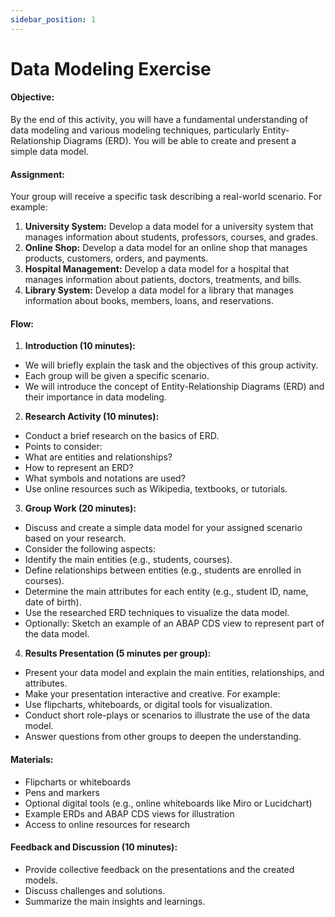 ```yaml
---
sidebar_position: 1
---
```


# Data Modeling Exercise

#### Objective:

By the end of this activity, you will have a fundamental understanding of data modeling and various modeling techniques, particularly Entity-Relationship Diagrams (ERD). You will be able to create and present a simple data model.

#### Assignment:

Your group will receive a specific task describing a real-world scenario. For example:

1. **University System:** Develop a data model for a university system that manages information about students, professors, courses, and grades.
2. **Online Shop:** Develop a data model for an online shop that manages products, customers, orders, and payments.
3. **Hospital Management:** Develop a data model for a hospital that manages information about patients, doctors, treatments, and bills.
4. **Library System:** Develop a data model for a library that manages information about books, members, loans, and reservations.

#### Flow:

1. **Introduction (10 minutes):**

- We will briefly explain the task and the objectives of this group activity.
- Each group will be given a specific scenario.
- We will introduce the concept of Entity-Relationship Diagrams (ERD) and their importance in data modeling.

2. **Research Activity (10 minutes):**

- Conduct a brief research on the basics of ERD.
- Points to consider:
- What are entities and relationships?
- How to represent an ERD?
- What symbols and notations are used?
- Use online resources such as Wikipedia, textbooks, or tutorials.

3. **Group Work (20 minutes):**

- Discuss and create a simple data model for your assigned scenario based on your research.
- Consider the following aspects:
- Identify the main entities (e.g., students, courses).
- Define relationships between entities (e.g., students are enrolled in courses).
- Determine the main attributes for each entity (e.g., student ID, name, date of birth).
- Use the researched ERD techniques to visualize the data model.
- Optionally: Sketch an example of an ABAP CDS view to represent part of the data model.

4. **Results Presentation (5 minutes per group):**

- Present your data model and explain the main entities, relationships, and attributes.
- Make your presentation interactive and creative. For example:
- Use flipcharts, whiteboards, or digital tools for visualization.
- Conduct short role-plays or scenarios to illustrate the use of the data model.
- Answer questions from other groups to deepen the understanding.

#### Materials:

- Flipcharts or whiteboards
- Pens and markers
- Optional digital tools (e.g., online whiteboards like Miro or Lucidchart)
- Example ERDs and ABAP CDS views for illustration
- Access to online resources for research

#### Feedback and Discussion (10 minutes):

- Provide collective feedback on the presentations and the created models.
- Discuss challenges and solutions.
- Summarize the main insights and learnings.

